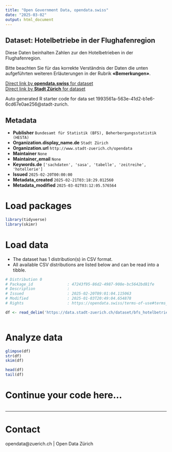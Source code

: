 ```yaml
---
title: "Open Government Data, opendata.swiss"
date: "2025-03-02"
output: html_document
---
```


## Dataset: Hotelbetriebe in der Flughafenregion

Diese Daten beinhalten Zahlen zur den Hotelbetrieben in der Flughafenregion.

Bitte beachten Sie für das korrekte Verständnis der Daten die unten aufgeführten weiteren Erläuterungen in der Rubrik **«Bemerkungen»**.


[Direct link by **opendata.swiss** for dataset](https://opendata.swiss/de/dataset/hotelbetriebe-in-der-flughafenregion)<br>
[Direct link by **Stadt Zürich** for dataset](https://data.stadt-zuerich.ch/dataset/bfs_hotelbetriebe_flughafenregion_od1103)

Auto generated R starter code for data set 1993561a-563e-41d2-b1e6-6cd67e0ae256@stadt-zurich.

## Metadata

- **Publisher** `Bundesamt für Statistik (BFS), Beherbergungsstatistik (HESTA)`
- **Organization.display_name.de** `Stadt Zürich`
- **Organization.url** `http://www.stadt-zuerich.ch/opendata`
- **Maintainer** `None`
- **Maintainer_email** `None`
- **Keywords.de** `['sachdaten', 'sasa', 'tabelle', 'zeitreihe', 'hotellerie']`
- **Issued** `2025-02-20T00:00:00`
- **Metadata_created** `2025-02-21T03:18:29.012560`
- **Metadata_modified** `2025-03-02T03:12:05.576564`


# Load packages

```r

library(tidyverse)
library(skimr)

```

# Load data

-   The dataset has 1 distribution(s) in CSV format.
-   All available CSV distributions are listed below and can be read into a tibble.

```r

# Distribution 0
# Package_id               : 47243f95-86d2-4987-908e-bc5642bd81fe
# Description              : 
# Issued                   : 2025-02-20T09:01:04.115063
# Modified                 : 2025-01-03T20:49:04.654878
# Rights                   : https://opendata.swiss/terms-of-use#terms_open

df <- read_delim('https://data.stadt-zuerich.ch/dataset/bfs_hotelbetriebe_flughafenregion_od1103/download/WIR110OD1103.csv')



```

# Analyze data

```r

glimpse(df)
str(df)
skim(df)

head(df)
tail(df)

```

# Continue your code here...

```r

```

------------------------------------------------------------------------

# Contact

opendata@zuerich.ch | Open Data Zürich
